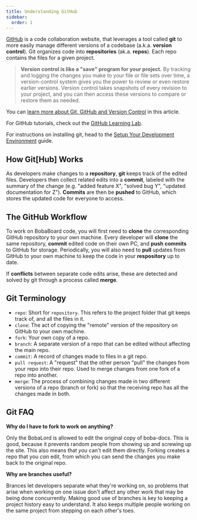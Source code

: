 ```yaml
---
title: Understanding GitHub
sidebar:
  order: 1
---
```


[GitHub](https://github.com/) is a code collaboration website, that leverages a
tool called **git** to more easily manage different versions of a codebase
(a.k.a. **version control**). Git organizes code into **repositories** (ak.a.
**repos**). Each repo contains the files for a given project.

> **Version control is like a "save" program for your project.** By tracking and
> logging the changes you make to your file or file sets over time, a
> version-control system gives you the power to review or even restore earlier
> versions. Version control takes snapshots of every revision to your project,
> and you can then access these versions to compare or restore them as needed.

You can
[learn more about Git, GitHub and Version Control](https://blog.devmountain.com/git-vs-github-whats-the-difference)
in this article.

For GitHub tutorials, check out the
[GitHub Learning Lab](https://lab.github.com/).

For instructions on installing git, head to the
[Setup Your Development Environment](/development/start-developing/setting-up-dev-env#gitgithub)
guide.

## How Git[Hub] Works

As developers make changes to a **repository**, **git** keeps track of the
edited files. Developers then collect related edits into a **commit**, labeled
with the summary of the change (e.g. "added feature X", "solved bug Y", "updated
documentation for Z"). **Commits** are then be **pushed** to GitHub, which
stores the updated code for everyone to access.

## The GitHub Workflow

To work on BobaBoard code, you will first need to **clone** the corresponding
GitHub repository to your own machine. Every developer will **clone** the same
repository, **commit** edited code on their own PC, and **push** **commits** to
GitHub for storage. Periodically, you will also need to **pull** updates from
GitHub to your own machine to keep the code in your **respository** up to date.

If **conflicts** between separate code edits arise, these are detected and
solved by git through a process called **merge**.

## Git Terminology

- `repo`: Short for `repository`. This refers to the project folder that git
  keeps track of, and all the files in it.
- `clone`: The act of copying the "remote" version of the repository on GitHub
  to your own machine.
- `fork`: Your own copy of a repo.
- `branch`: A separate version of a repo that can be edited without affecting
  the main repo.
- `commit`: A record of changes made to files in a git repo.
- `pull request`: A "request" that the other person "pull" the changes from your
  repo into their repo. Used to merge changes from one fork of a repo into
  another.
- `merge`: The process of combining changes made in two different versions of a
  repo (branch or fork) so that the receiving repo has all the changes made in
  both.

## Git FAQ

**Why do I have to fork to work on anything?**

Only the BobaLord is allowed to edit the original copy of boba-docs. This is
good, because it prevents random people from showing up and screwing up the
site. This also means that _you_ can't edit them directly. Forking creates a
repo that you _can_ edit, from which you can send the changes you make back to
the original repo.

**Why are branches useful?**

Brances let developers separate what they're working on, so problems that arise
when working on one issue don't affect any other work that may be being done
concurrently. Making good use of branches is key to keeping a project history
easy to understand. It also keeps multiple people working on the same project
from stepping on each other's toes.
